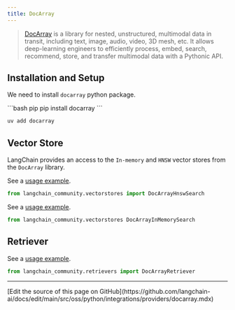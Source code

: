 ```yaml
---
title: DocArray
---
```


> [DocArray](https://docarray.jina.ai/) is a library for nested, unstructured, multimodal data in transit,
> including text, image, audio, video, 3D mesh, etc. It allows deep-learning engineers to efficiently process,
> embed, search, recommend, store, and transfer multimodal data with a Pythonic API.


## Installation and Setup

We need to install `docarray` python package.

<CodeGroup>
```bash pip
pip install docarray
```

```bash uv
uv add docarray
```
</CodeGroup>

## Vector Store

LangChain provides an access to the `In-memory` and `HNSW` vector stores from the `DocArray` library.

See a [usage example](/oss/python/integrations/vectorstores/docarray_hnsw).

```python
from langchain_community.vectorstores import DocArrayHnswSearch
```
See a [usage example](/oss/python/integrations/vectorstores/docarray_in_memory).

```python
from langchain_community.vectorstores DocArrayInMemorySearch
```

## Retriever

See a [usage example](/oss/python/integrations/retrievers/docarray_retriever).

```python
from langchain_community.retrievers import DocArrayRetriever
```

---

<Callout icon="pen-to-square" iconType="regular">
  [Edit the source of this page on GitHub](https://github.com/langchain-ai/docs/edit/main/src/oss/python/integrations/providers/docarray.mdx)
</Callout>
